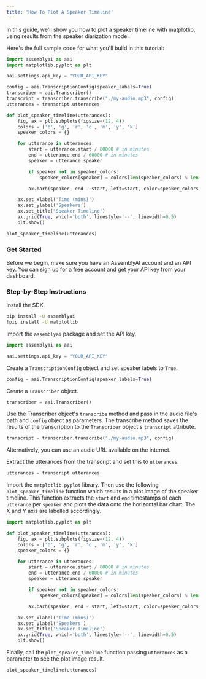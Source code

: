 ```yaml
---
title: 'How To Plot A Speaker Timeline'
---
```









In this guide, we'll show you how to plot a speaker timeline with matplotlib, using results from the speaker diarization model.

Here's the full sample code for what you'll build in this tutorial:

```python
import assemblyai as aai
import matplotlib.pyplot as plt

aai.settings.api_key = "YOUR_API_KEY"

config = aai.TranscriptionConfig(speaker_labels=True)
transcriber = aai.Transcriber()
transcript = transcriber.transcribe("./my-audio.mp3", config)
utterances = transcript.utterances

def plot_speaker_timeline(utterances):
    fig, ax = plt.subplots(figsize=(12, 4))
    colors = ['b', 'g', 'r', 'c', 'm', 'y', 'k']
    speaker_colors = {}

    for utterance in utterances:
        start = utterance.start / 60000 # in minutes
        end = utterance.end / 60000 # in minutes
        speaker = utterance.speaker

        if speaker not in speaker_colors:
            speaker_colors[speaker] = colors[len(speaker_colors) % len(colors)] # set a colour for each new speaker

        ax.barh(speaker, end - start, left=start, color=speaker_colors[speaker], height=0.4) # create horizontal bar plot

    ax.set_xlabel('Time (mins)')
    ax.set_ylabel('Speakers')
    ax.set_title('Speaker Timeline')
    ax.grid(True, which='both', linestyle='--', linewidth=0.5)
    plt.show()

plot_speaker_timeline(utterances)
```

### Get Started

Before we begin, make sure you have an AssemblyAI account and an API key. You can [sign up](https://assemblyai.com/dashboard/signup) for a free account and get your API key from your dashboard.

### Step-by-Step Instructions

Install the SDK.


```bash
pip install -U assemblyai
!pip install -U matplotlib
```

Import the `assemblyai` package and set the API key.


```python
import assemblyai as aai

aai.settings.api_key = "YOUR_API_KEY"
```

Create a `TranscriptionConfig` object and set speaker labels to `True`.


```python
config = aai.TranscriptionConfig(speaker_labels=True)
```

Create a `Transcriber` object.


```python
transcriber = aai.Transcriber()
```

Use the Transcriber object's `transcribe` method and pass in the audio file's path and `config` object as parameters. The transcribe method saves the results of the transcription to the `Transcriber` object's `transcript` attribute.


```python
transcript = transcriber.transcribe("./my-audio.mp3", config)
```

<Tip> Alternatively, you can use an audio URL available on the internet. </Tip>

Extract the utterances from the transcript and set this to `utterances`.




```python
utterances = transcript.utterances
```

Import the `matplotlib.pyplot` library. Then use the following `plot_speaker_timeline` function which results in a plot image of the speaker timeline. This function extracts the `start` and `end` timestamps of each `utterance` per `speaker` and plots the data onto the horizontal bar chart. The X and Y axis are labelled accordingly.


```python
import matplotlib.pyplot as plt

def plot_speaker_timeline(utterances):
    fig, ax = plt.subplots(figsize=(12, 4))
    colors = ['b', 'g', 'r', 'c', 'm', 'y', 'k']
    speaker_colors = {}

    for utterance in utterances:
        start = utterance.start / 60000 # in minutes
        end = utterance.end / 60000 # in minutes
        speaker = utterance.speaker

        if speaker not in speaker_colors:
            speaker_colors[speaker] = colors[len(speaker_colors) % len(colors)] # set a colour for each new speaker

        ax.barh(speaker, end - start, left=start, color=speaker_colors[speaker], height=0.4) # create horizontal bar plot

    ax.set_xlabel('Time (mins)')
    ax.set_ylabel('Speakers')
    ax.set_title('Speaker Timeline')
    ax.grid(True, which='both', linestyle='--', linewidth=0.5)
    plt.show()
```

Finally, call the `plot_speaker_timeline` function passing `utterances` as a parameter to see the plot image result.

```python
plot_speaker_timeline(utterances)
```

